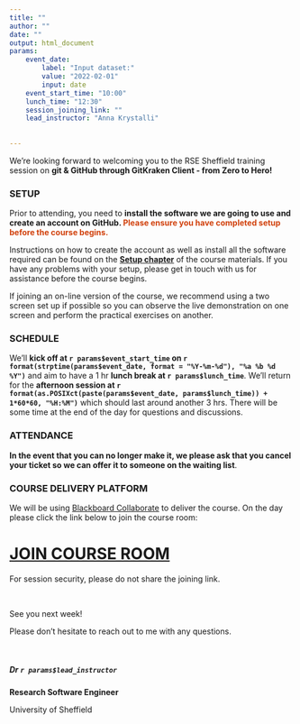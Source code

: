 ```yaml
---
title: ""
author: ""
date: ""
output: html_document
params:
    event_date: 
        label: "Input dataset:"
        value: "2022-02-01"
        input: date
    event_start_time: "10:00"
    lunch_time: "12:30"
    session_joining_link: ""
    lead_instructor: "Anna Krystalli"
     
    
---
```



<!--- Send this email around 1 week prior to event --->

We're looking forward to welcoming you to the RSE Sheffield training session on **git & GitHub through GitKraken Client - from Zero to Hero!**


### SETUP
 
Prior to attending, you need to **install the software we are going to use and create an account on GitHub. <span style="color: #d1410c;">Please ensure you have completed setup before the course begins.</span>**
 
Instructions on how to create the account as well as install all the software required can be found on the [**Setup chapter**](https://srse-git-github-zero2hero.netlify.app/setup/) of the course materials.
If you have any problems with your setup, please get in touch with us for assistance before the course begins.

If joining an on-line version of the course, we recommend using a two screen set up if possible so you can observe the live demonstration on one screen and perform the practical exercises on another.
 
### SCHEDULE
 
We’ll **kick off at `r params$event_start_time` on `r format(strptime(params$event_date, format = "%Y-%m-%d"), "%a %b %d %Y")`** and aim to have a 1 hr **lunch break at `r params$lunch_time`**. We'll return for the **afternoon session at `r format(as.POSIXct(paste(params$event_date, params$lunch_time)) + 1*60*60, "%H:%M")`**  which should last around another 3 hrs. 
There will be some time at the end of the day for questions and discussions.

### ATTENDANCE

**In the event that you can no longer make it, we please ask that you cancel your ticket so we can offer it to someone on the waiting list**.
 
### COURSE DELIVERY PLATFORM
 
We will be using [Blackboard Collaborate](https://www.sheffield.ac.uk/apse/digital/collaborate/students) to deliver the course. On the day please click the link below to join the course room:
 

# [**JOIN COURSE ROOM**](`r params$session_joining_link`)

For session security, please do not share the joining link.

<br>

See you next week! 
 
Please don’t hesitate to reach out to me with any questions.

<br> 

##### Dr `r params$lead_instructor`

**Research Software Engineer**

University of Sheffield
 
